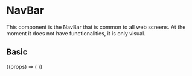 
<Meta 
    title="Components/Content/NavBar" 
    component={NavBar}
/>

# NavBar
This component is the NavBar that is common to all web screens. At the moment it does not have functionalities, it is only visual.

<Props of={NavBar} />

## Basic

<Canvas>
  <Story name="Basic">
    {(props) => (
      <NavBar
        parentBackgroundColor={props.parentBackgroundColor}
        childBackgroundColor={props.childBackgroundColor}
        icons={[
          FaHome,
          FaUserFriends,
          IoMdAdd,
          IoMdPodium,
          FaUserAlt
        ]}
      />
    )}
  </Story>
</Canvas>

<ArgsTable story="Basic" />
